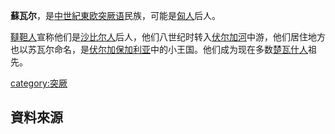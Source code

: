 {{unreferenced|time=2010-06-02T12:25:52+00:00}}
'''蘇瓦尔'''，是[[中世紀|中世紀]][[東欧|東欧]][[突厥语|突厥语]]民族，可能是[[匈人|匈人]]后人。

[[韃靼人|韃靼人]]宣称他们是[[沙比尔人|沙比尔人]]后人，他们八世纪时转入[[伏尔加河|伏尔加河]]中游，他们居住地方也以苏瓦尔命名，是[[伏尔加保加利亚|伏尔加保加利亚]]中的小王国。他们成为现在多数[[楚瓦什人|楚瓦什人]]祖先。

[[category:突厥|category:突厥]]

== 資料來源 ==